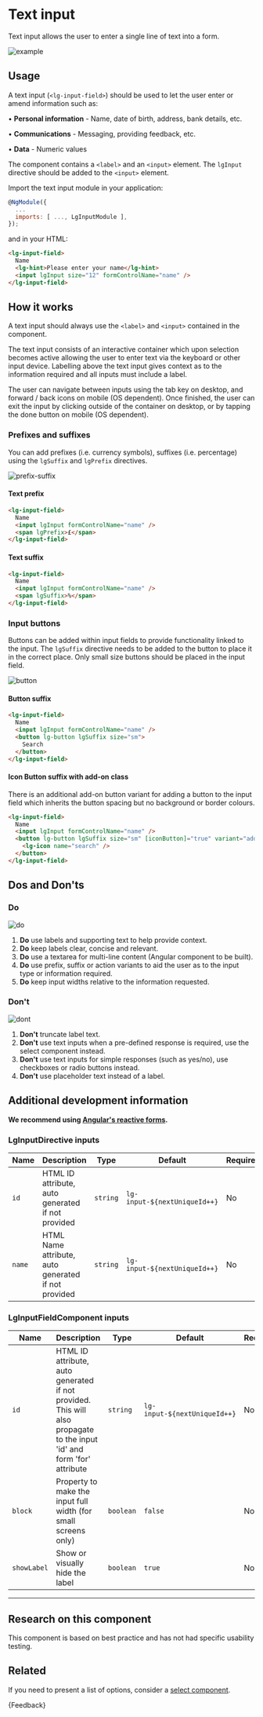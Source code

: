 
<Meta title="Components/Forms/Text input/Guide" />

# Text input

<p class="standfirst">Text input allows the user to enter a single line of text into a form.</p>

![example](docs/text-input/example.png)

## Usage

A text input (`<lg-input-field>`) should be used to let the user enter or amend information such as:

• **Personal information** - Name, date of birth, address, bank details, etc.

• **Communications** - Messaging, providing feedback, etc.

• **Data** - Numeric values

The component contains a `<label>` and an `<input>` element. The `lgInput` directive should be added to the `<input>` element.

Import the text input module in your application:

```js
@NgModule({
  ...
  imports: [ ..., LgInputModule ],
});
```

and in your HTML:

```html
<lg-input-field>
  Name
  <lg-hint>Please enter your name</lg-hint>
  <input lgInput size="12" formControlName="name" />
</lg-input-field>
```

## How it works

A text input should always use the `<label>` and `<input>` contained in the component.

The text input consists of an interactive container which upon selection becomes active allowing the user to enter text via the keyboard or other input device. Labelling above the text input gives context as to the information required and all inputs must include a label.

The user can navigate between inputs using the tab key on desktop, and forward / back icons on mobile (OS dependent). Once finished, the user can exit the input by clicking outside of the container on desktop, or by tapping the done button on mobile (OS dependent).

### Prefixes and suffixes

You can add prefixes (i.e. currency symbols), suffixes (i.e. percentage) using the `lgSuffix` and `lgPrefix` directives.

![prefix-suffix](docs/text-input/prefix-suffix.png)

#### Text prefix

```html
<lg-input-field>
  Name
  <input lgInput formControlName="name" />
  <span lgPrefix>£</span>
</lg-input-field>
```

#### Text suffix

```html
<lg-input-field>
  Name
  <input lgInput formControlName="name" />
  <span lgSuffix>%</span>
</lg-input-field>
```

### Input buttons

Buttons can be added within input fields to provide functionality linked to the input. The `lgSuffix` directive needs to be added to the button to place it in the correct place. Only small size buttons should be placed in the input field.

![button](docs/text-input/button.png)

#### Button suffix

```html
<lg-input-field>
  Name
  <input lgInput formControlName="name" />
  <button lg-button lgSuffix size="sm">
    Search
  </button>
</lg-input-field>
```

#### Icon Button suffix with add-on class

There is an additional add-on button variant for adding a button to the input field which inherits the button spacing but no background or border colours.

```html
<lg-input-field>
  Name
  <input lgInput formControlName="name" />
  <button lg-button lgSuffix size="sm" [iconButton]="true" variant="add-on">
    <lg-icon name="search" />
  </button>
</lg-input-field>
```

## Dos and Don'ts

### Do

![do](docs/text-input/do.png)

1. **Do** use labels and supporting text to help provide context.
2. **Do** keep labels clear, concise and relevant.
3. **Do** use a textarea for multi-line content (Angular component to be built).
4. **Do** use prefix, suffix or action variants to aid the user as to the input type or information required.
5. **Do** keep input widths relative to the information requested.

### Don't

![dont](docs/text-input/dont.png)

1. **Don't** truncate label text.
2. **Don't** use text inputs when a pre-defined response is required, use the select component instead.
3. **Don't** use text inputs for simple responses (such as yes/no), use checkboxes or radio buttons instead.
4. **Don't** use placeholder text instead of a label.

## Additional development information

**We recommend using <a href="https://angular.io/guide/reactive-forms" target="_blank">Angular's reactive forms</a>.**

### LgInputDirective inputs

| Name   | Description                                         | Type     | Default                      | Required |
|--------|-----------------------------------------------------|----------|------------------------------|----------|
| `id`   | HTML ID attribute, auto generated if not provided   | `string` | `lg-input-${nextUniqueId++}` | No       |
| `name` | HTML Name attribute, auto generated if not provided | `string` | `lg-input-${nextUniqueId++}` | No       |

### LgInputFieldComponent inputs

| Name        | Description                                                                                                            | Type      | Default                      | Required |
|-------------|------------------------------------------------------------------------------------------------------------------------|-----------|------------------------------|----------|
| `id`        | HTML ID attribute, auto generated if not provided. This will also propagate to the input 'id' and form 'for' attribute | `string`  | `lg-input-${nextUniqueId++}` | No       |
| `block`     | Property to make the input full width (for small screens only)                                                         | `boolean` | `false`                      | No       |
| `showLabel` | Show or visually hide the label                                                                                        | `boolean` | `true`                       | No       |

------

## Research on this component

This component is based on best practice and has not had specific usability testing.

## Related

If you need to present a list of options, consider a [select component](./?path=/docs/components-forms-select-guide--docs).

<Markdown>{Feedback}</Markdown>
